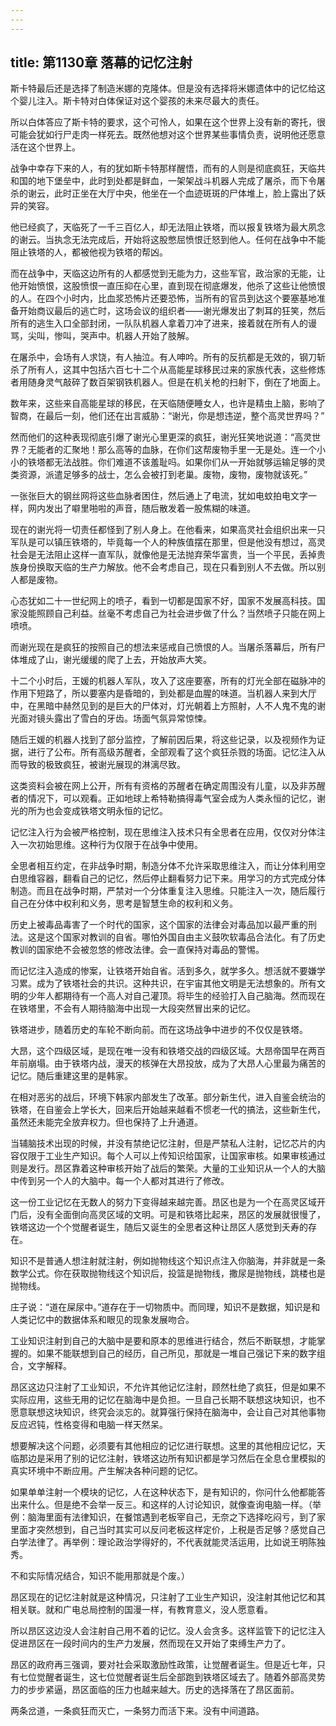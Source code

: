 ```yaml
---
---
---
```

title: 第1130章 落幕的记忆注射
---



斯卡特最后还是选择了制造米娜的克隆体。但是没有选择将米娜遗体中的记忆给这个婴儿注入。斯卡特对白体保证对这个婴孩的未来尽最大的责任。

所以白体答应了斯卡特的要求，这个可怜人，如果在这个世界上没有新的寄托，很可能会犹如行尸走肉一样死去。既然他想对这个世界某些事情负责，说明他还愿意活在这个世界上。

战争中幸存下来的人，有的犹如斯卡特那样醒悟，而有的人则是彻底疯狂，天临共和国的地下堡垒中，此时到处都是鲜血，一架架战斗机器人完成了屠杀，而下令屠杀的谢云，此时正坐在大厅中央，他坐在一个血迹斑斑的尸体堆上，脸上露出了妖异的笑容。

他已经疯了，天临死了一千三百亿人，却无法阻止铁塔，而以报复铁塔为最大夙念的谢云。当执念无法完成后，开始将这股憋屈愤恨迁怒到他人。任何在战争中不能阻止铁塔的人，都被他视为铁塔的帮凶。

而在战争中，天临这边所有的人都感觉到无能为力，这些军官，政治家的无能，让他开始愤恨，这股愤恨一直压抑在心里，直到现在彻底爆发，他杀了这些让他愤恨的人。在四个小时内，比血浆恐怖片还要恐怖，当所有的官员到达这个要塞基地准备开始商议最后的逃亡时，这场会议的组织者——谢光爆发出了刺耳的狂笑，然后所有的逃生入口全部封闭，一队队机器人拿着刀冲了进来，接着就在所有人的谩骂，尖叫，惨叫，哭声中。机器人开始了肢解。

在屠杀中，会场有人求饶，有人抽泣。有人呻吟。所有的反抗都是无效的，钢刀斩杀了所有人，这其中包括六百七十二个从高能星球移民过来的家族代表，这些修炼者用随身灵气敲碎了数百架钢铁机器人。但是在机关枪的扫射下，倒在了地面上。

数年来，这些来自高能星球的移民，在天临随便睡女人，也许是精虫上脑，影响了智商，在最后一刻，他们还在出言威胁：“谢光，你是想违逆，整个高灵世界吗？”

然而他们的这种表现彻底引爆了谢光心里更深的疯狂，谢光狂笑地说道：“高灵世界？无能者的汇聚地！那么高等的血脉，在你们这帮废物手里一无是处。连一个小小的铁塔都无法战胜。你们难道不该羞耻吗。如果你们从一开始就够运输足够的灵类资源，派遣足够多的战士，怎么会被打到老巢。废物，废物，废物就该死。”

一张张巨大的钢丝网将这些血脉者困住，然后通上了电流，犹如电蚊拍电文字一样，网内发出了噼里啪啦的声音，随后散发着一股焦糊的味道。

现在的谢光将一切责任都怪到了别人身上。在他看来，如果高灵社会组织出来一只军队是可以镇压铁塔的，毕竟每一个人的种族值摆在那里，但是他没有想过，高灵社会是无法阻止这样一直军队，就像他是无法抛弃荣华富贵，当一个平民，丢掉贵族身份换取天临的生产力解放。他不会考虑自己，现在只看到别人不去做。所以别人都是废物。

心态犹如二十一世纪网上的喷子，看到一切都是国家不好，国家不发展高科技。国家没能照顾自己利益。丝毫不考虑自己为社会进步做了什么？当然喷子只能在网上喷喷。

而谢光现在是疯狂的按照自己的想法来惩戒自己愤恨的人。当屠杀落幕后，所有尸体堆成了山，谢光缓缓的爬了上去，开始放声大笑。

十二个小时后，王媛的机器人军队，攻入了这座要塞，所有的灯光全部在磁脉冲的作用下短路了，所以要塞内是昏暗的，到处都是血腥的味道。当机器人来到大厅中，在黑暗中赫然见到的是巨大的尸体对，灯光朝着上方照射，人不人鬼不鬼的谢光面对镜头露出了雪白的牙齿。场面气氛异常惊悚。

随后王媛的机器人找到了部分监控，了解前因后果，将这些记录，以及视频作为证据，进行了公布。所有高级苏醒者，全部观看了这个疯狂杀戮的场面。记忆注入从而导致的极致疯狂，被谢光展现的淋漓尽致。

这类资料会被在网上公开，所有有资格的苏醒者在确定周围没有儿童，以及非苏醒者的情况下，可以观看。正如地球上希特勒搞得毒气室会成为人类永恒的记忆，谢光的所为也会变成铁塔文明永恒的记忆。

记忆注入行为会被严格控制，现在思维注入技术只有全思者在应用，仅仅对分体注入一次初始思维。这种行为仅限于在战争中使用。

全思者相互约定，在非战争时期，制造分体不允许采取思维注入，而让分体利用空白思维容器，翻看自己的记忆，然后停止翻看努力记下来。用学习的方式完成分体制造。而且在战争时期，严禁对一个分体重复注入思维。只能注入一次，随后履行自己在分体中权利和义务，思考是智慧生命的权利和义务。

历史上被毒品毒害了一个时代的国家，这个国家的法律会对毒品加以最严重的刑法。这是这个国家对教训的自省。哪怕外国自由主义鼓吹软毒品合法化。有了历史教训的国家绝不会被忽悠的修改法律。会一直保持对毒品的警惕。

而记忆注入造成的惨案，让铁塔开始自省。活到多久，就学多久。想活就不要嫌学习累。成为了铁塔社会的共识。这种共识，在宇宙其他文明是无法想象的。所有文明的少年人都期待有一个高人对自己灌顶。将毕生的经验打入自己脑海。然而现在在铁塔里，不会有人期待脑海中出现一大段突然冒出来的记忆。

铁塔进步，随着历史的车轮不断向前。而在这场战争中进步的不仅仅是铁塔。

大昂，这个四级区域，是现在唯一没有和铁塔交战的四级区域。大昂帝国早在两百年前崩塌。由于铁塔内战，漫天的核弹在大昂投放，成为了大昂人心里最为痛苦的记忆。随后重建这里的是韩家。

在相对恶劣的战后，环境下韩家内部发生了改革。部分新生代，进入自鉴会统治的铁塔，在自鉴会上学长大，回来后开始越来越看不惯老一代的搞法，这些新生代，虽然还未能完全放弃权力。但也保持了上升通道。

当辅脑技术出现的时候，并没有禁绝记忆注射，但是严禁私人注射，记忆芯片的内容仅限于工业生产知识。每个人可以上传知识给国家，让国家审核。如果审核通过则是发行。昂区靠着这种审核开始了战后的繁荣。大量的工业知识从一个人的大脑中传到另一个人的大脑中。每一个人都对其进行了修改。

这一份工业记忆在无数人的努力下变得越来越完善。昂区也是为一个在高灵区域开门后，没有全面倒向高灵区域的文明。可是和铁塔比起来，昂区的发展就很慢了，铁塔这边一个个觉醒者诞生，随后又诞生的全思者这种让昂区人感觉到夭寿的存在。

知识不是普通人想注射就注射，例如抛物线这个知识点注入你脑海，并非就是一条数学公式。你在获取抛物线这个知识后，投篮是抛物线，撒尿是抛物线，跳楼也是抛物线。

庄子说：“道在屎尿中。”道存在于一切物质中。而同理，知识不是数据，知识是和人类记忆中的数据体系和眼见的现象发展吻合。

工业知识注射到自己的大脑中是要和原本的思维进行结合，然后不断联想，才能掌握的。如果不能联想到自己的经历，自己所见，那就是一堆自己强记下来的数字组合，文字解释。

昂区这边只注射了工业知识，不允许其他记忆注射，顾然杜绝了疯狂，但是如果不实际应用，这些无用的记忆在脑海中是负担。一旦自己长期不联想这块知识，也不愿意联想这块知识，终究会淡忘的。就算强行保持在脑海中，会让自己对其他事物反应迟钝，性格变得和电脑一样天然呆。

想要解决这个问题，必须要有其他相应的记忆进行联想。这里的其他相应记忆，天临那边是采用了别的记忆注射，铁塔这边所有知识都是学习然后在全息仓里模拟的真实环境中不断应用。产生解决各种问题的记忆。

如果单单注射一个模块的记忆，人在这种状态下，是有知识的，你问什么他都能答出来什么。但是绝不会举一反三。和这样的人讨论知识，就像查询电脑一样。（举例：脑海里面有法律知识，在餐馆遇到老板宰自己，无奈之下选择吃闷亏，到了家里面才突然想到，自己当时其实可以反问老板这样定价，上税是否足够？感觉自己白学法律了。再举例：理论政治学得好的，不代表就能灵活运用，比如说王明陈独秀。

不和实际情况结合，知识不能用那就是个废。）

昂区现在的记忆注射就是这种情况，只注射了工业生产知识，没注射其他记忆和其相关联。就和广电总局控制的国漫一样，有教育意义，没人愿意看。

所以昂区这边没人会注射自己用不着的记忆。没人会贪多。这样监管下的记忆注入促进昂区在一段时间内的生产力发展，然而现在又开始了束缚生产力了。

昂区的政府再三强调，要对社会采取激励性政策，让觉醒者诞生。但是近七年，只有七位觉醒者诞生，这七位觉醒者诞生后全部跑到铁塔区域去了。随着外部高灵势力的步步紧逼，昂区面临的压力也越来越大。历史的选择落在了昂区面前。

两条岔道，一条疯狂而灭亡，一条努力而活下来。没有中间道路。